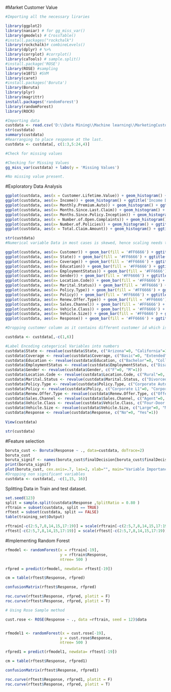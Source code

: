 #Market Customer Value

```{r}
#Importing all the necessary liraries

library(ggplot2)
library(naniar) # for gg_miss_var()
library(gmodels) # CrossTable()
#install.packages("rockchalk")
library(rockchalk)# combineLevels()
library(dplyr) # %>%
library(corrplot) #corrplot()
library(caTools) # sample.split()
#install.package('ROSE')
library(ROSE) #sampling 
library(e1071) #SVM 
library(caret)
#install.packages('Boruta')
library(Boruta)
library(plyr)
library(magrittr)
install.packages('randomForest')
library(randomForest)
library(ROCR)
```

```{r}
#Importing data 
custdata <- read.csv('D:\\Data Mining\\Machine learning\\MarketingCustomerValue.csv', sep = ',', stringsAsFactors = TRUE)
str(custdata)
summary(custdata)
#Rearranging to place response at the last.
custdata <- custdata[, c(1:3,5:24,4)]
```
```{r}
#Check for missing values 

#Checking for Missing Values
gg_miss_var(custdata) + labs(y = 'Missing Values')

#No missing value present.
```
#Exploratory Data Analysis
```{r}
ggplot(custdata, aes(x = Customer.Lifetime.Value)) + geom_histogram() + ggtitle('Customer.Lifetime.Value' )
ggplot(custdata, aes(x= Income)) + geom_histogram() + ggtitle('Income Distribution' )
ggplot(custdata, aes(x= Monthly.Premium.Auto)) + geom_histogram() + ggtitle('Monthly.Premium.Auto' )
ggplot(custdata, aes(x= Months.Since.Last.Claim)) + geom_histogram() + ggtitle('Months.Since.Last.Claim' ) 
ggplot(custdata, aes(x= Months.Since.Policy.Inception)) + geom_histogram() + ggtitle('Months.Since.Policy.Inception' )
ggplot(custdata, aes(x = Number.of.Open.Complaints)) + geom_histogram() + ggtitle('Number.of.Open.Complaints' )
ggplot(custdata, aes(x= Number.of.Policies)) + geom_histogram() + ggtitle('Number.of.Policies' )
ggplot(custdata, aes(x = Total.Claim.Amount)) + geom_histogram() + ggtitle('Total.Claim.Amount' )

str(custdata)
#Numerical variable Data in most cases is skewed, hence scaling needs to be done.
```
```{r}

ggplot(custdata, aes(x= Customer)) + geom_bar(fill = '#FF6666') + ggtitle('Customer') + coord_flip()
ggplot(custdata, aes(x= State)) + geom_bar(fill = '#FF6666') + ggtitle('State') + coord_flip()
ggplot(custdata, aes(x= Coverage)) + geom_bar(fill = '#FF6666') + ggtitle('Coverage') + coord_flip()
ggplot(custdata, aes(x= Education)) + geom_bar(fill = '#FF6666') + ggtitle('Education') + coord_flip()
ggplot(custdata, aes(x= EmploymentStatus)) + geom_bar(fill = '#FF6666') + ggtitle('EmploymentStatus') + coord_flip()
ggplot(custdata, aes(x= Gender)) + geom_bar(fill = '#FF6666') + ggtitle('Gender') + coord_flip()
ggplot(custdata, aes(x= Location.Code)) + geom_bar(fill = '#FF6666') + ggtitle('Location.Code') + coord_flip()
ggplot(custdata, aes(x= Marital.Status)) + geom_bar(fill = '#FF6666') + ggtitle('Marital.Status') + coord_flip()
ggplot(custdata, aes(x= Policy.Type)) + geom_bar(fill = '#FF6666') + ggtitle('Policy.Type') + coord_flip()
ggplot(custdata, aes(x= Policy)) + geom_bar(fill = '#FF6666') + ggtitle('Policy') + coord_flip()
ggplot(custdata, aes(x= Renew.Offer.Type)) + geom_bar(fill = '#FF6666') + ggtitle('Renew.Offer.Type') + coord_flip()
ggplot(custdata, aes(x= Sales.Channel)) + geom_bar(fill = '#FF6666') + ggtitle('Sales.Channel') + coord_flip()
ggplot(custdata, aes(x= Vehicle.Class)) + geom_bar(fill = '#FF6666') + ggtitle('Vehicle.Class') + coord_flip()
ggplot(custdata, aes(x= Vehicle.Size)) + geom_bar(fill = '#FF6666') + ggtitle('Vehicle.Size') + coord_flip()
ggplot(custdata, aes(x= Response)) + geom_bar(fill = '#FF6666') + ggtitle('Response') + coord_flip()
```

```{r}
#Dropping customer column as it contains different customer id which is not useful for analysis and also date column.

custdata <- custdata[,-c(1,6)]

#Label Encoding categorical Variables into numbers
custdata$State <- revalue(custdata$State, c("Arizona"=0, "California"=1, "Nevada" = 2, 'Oregon'= 3, 'Washington'= 4))
custdata$Coverage <- revalue(custdata$Coverage, c("Basic"=0, "Extended"=1, "Premium" = 2))
custdata$Education <- revalue(custdata$Education, c("Bachelor"=0, "College"=1, "Doctor" = 2, 'High School or Below'= 3, 'Master'=4))
custdata$EmploymentStatus <- revalue(custdata$EmploymentStatus, c("Disabled"=0, "Employed"=1, "Medical Leave" = 2, 'Retired'= 3, 'Unemployed'=4))
custdata$Gender <- revalue(custdata$Gender, c("F"=0, "M"=1))
custdata$Location.Code <- revalue(custdata$Location.Code, c("Rural"=0, "Suburban"=1, "Urban" = 2))
custdata$Marital.Status <- revalue(custdata$Marital.Status, c("Divorced"=0, "Married"=1, "Single" = 2))
custdata$Policy.Type <- revalue(custdata$Policy.Type, c("Corporate Auto"=0, "Personal Auto"=1, "Special Auto" = 2))
custdata$Policy <- revalue(custdata$Policy, c("Corporate L1"=0, "Corporate L2"=1, "Corporate L3" = 2, 'Personal L1'=3, 'Personal L2'=4, 'Personal L3'=5, 'Special L1'=6, 'Special L2'=7, 'Special L3'=8))
custdata$Renew.Offer.Type <- revalue(custdata$Renew.Offer.Type, c("Offer1"=0, "Offer2"=1, "Offer3" = 2, 'Offer4'=3))
custdata$Sales.Channel <- revalue(custdata$Sales.Channel, c("Agent"=0, "Branch"=1, "Call Center" = 2, 'Web'=3))
custdata$Vehicle.Class <- revalue(custdata$Vehicle.Class, c("Four-Door Car"=0, "Luxury Car"=1, "Luxury SUV" = 2, 'Sports Car'=3, 'SUV'=4, 'Two-Door Car'=5))
custdata$Vehicle.Size <- revalue(custdata$Vehicle.Size, c("Large"=0, "Medsize"=1, "Small" = 2))
custdata$Response <- revalue(custdata$Response, c("No"=0, "Yes"=1))
  
View(custdata)


```
```{r}
str(custdata)
```


#Feature selection
```{r}
boruta_cust <- Boruta(Response ~ ., data=custdata, doTrace=2)
boruta_cust
boruta_signif <- names(boruta_cust$finalDecision[boruta_cust$finalDecision %in% c("Confirmed", "Tentative")])
print(boruta_signif)
plot(boruta_cust, cex.axis=.7, las=2, xlab="", main="Variable Importance")
#Dropping non significant variables 
custdata <- custdata[, -c(1,15, 16)]


```
Splitting Data in Train and test dataset.
```{r}
set.seed(123)
split = sample.split(custdata$Response ,SplitRatio = 0.80 )
rftrain = subset(custdata, split == TRUE)
rftest = subset(custdata, split == FALSE)
table(training_set$Output)

rftrain[-c(2:5,7,8,14,15,17:19)] = scale(rftrain[-c(2:5,7,8,14,15,17:19)])
rftest[-c(2:5,7,8,14,15,17:19)] = scale(rftest[-c(2:5,7,8,14,15,17:19)])
```
#Implementing Random Forest

```{r}

rfmodel <- randomForest(x = rftrain[-19], 
                        y = rftrain$Response, 
                        ntree= 500 )

rfpred = predict(rfmodel, newdata= rftest[-19])

cm = table(rftest$Response, rfpred)

confusionMatrix(rftest$Response, rfpred)

roc.curve(rftest$Response, rfpred, plotit = F)
roc.curve(rftest$Response, rfpred, plotit = T)
```
```{r}
# Using Rose Sample method

cust.rose <- ROSE(Response ~ ., data =rftrain, seed = 12)$data


rfmodel1 <- randomForest(x = cust.rose[-19], 
                        y = cust.rose$Response, 
                        ntree= 500 )

rfpred1 = predict(rfmodel1, newdata= rftest[-19])

cm = table(rftest$Response, rfpred1)

confusionMatrix(rftest$Response, rfpred1)

roc.curve(rftest$Response, rfpred1, plotit = F)
roc.curve(rftest$Response, rfpred, plotit = T)


```

